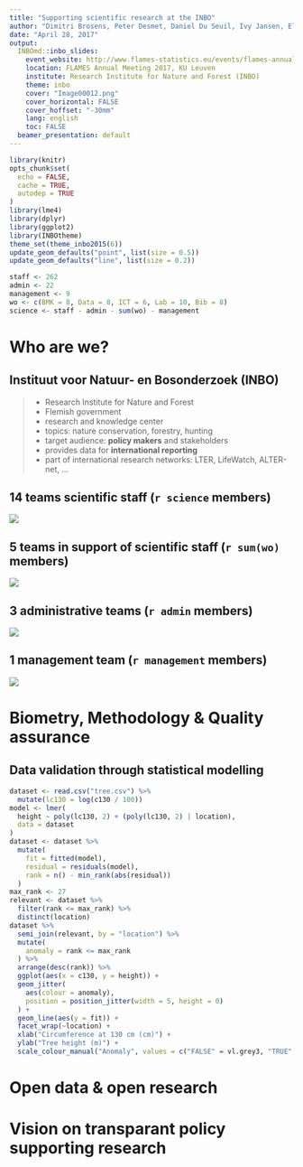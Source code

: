 ```yaml
---
title: "Supporting scientific research at the INBO"
author: "Dimitri Brosens, Peter Desmet, Daniel Du Seuil, Ivy Jansen, Els Lommelen, Jo Loos, Tanja Milotic, Thierry Onkelinx, Paul Quataert, Frederic Piesschaert, Hans Van Calster, Toon Van Daele, Floris Vanderhaeghe, Gert Van Spaendonck, Stijn Van Hoey, Pieter Verschelde, Toon Westra, Carine Wils"
date: "April 28, 2017"
output:
  INBOmd::inbo_slides:
    event_website: http://www.flames-statistics.eu/events/flames-annual-meeting-2017
    location: FLAMES Annual Meeting 2017, KU Leuven
    institute: Research Institute for Nature and Forest (INBO)
    theme: inbo
    cover: "Image00012.png"
    cover_horizontal: FALSE
    cover_hoffset: "-30mm"
    lang: english
    toc: FALSE
  beamer_presentation: default
---
```


```r
library(knitr)
opts_chunk$set(
  echo = FALSE,
  cache = TRUE,
  autodep = TRUE
)
library(lme4)
library(dplyr)
library(ggplot2)
library(INBOtheme)
theme_set(theme_inbo2015(6))
update_geom_defaults("point", list(size = 0.5))
update_geom_defaults("line", list(size = 0.2))
```

```r
staff <- 262
admin <- 22
management <- 9
wo <- c(BMK = 8, Data = 8, ICT = 6, Lab = 10, Bib = 8)
science <- staff - admin - sum(wo) - management
```

# Who are we?


## Instituut voor Natuur- en Bosonderzoek (INBO)

> - Research Institute for Nature and Forest
> - Flemish government
> - research and knowledge center
> - topics: nature conservation, forestry, hunting
> - target audience: **policy makers** and stakeholders
> - provides data for **international reporting**
> - part of international research networks: LTER, LifeWatch, ALTER-net, ...

## 14 teams scientific staff (`r science` members)

![](KLEURORGANIGRAM_1.png)

## 5 teams in support of scientific staff (`r sum(wo)` members)

![](KLEURORGANIGRAM_2.png)

## 3 administrative teams (`r admin` members)

![](KLEURORGANIGRAM_3.png)

## 1 management team (`r management` members)

![](KLEURORGANIGRAM_def.png)

# Biometry, Methodology & Quality assurance

## Data validation through statistical modelling

```r
dataset <- read.csv("tree.csv") %>%
  mutate(lc130 = log(c130 / 100))
model <- lmer(
  height ~ poly(lc130, 2) + (poly(lc130, 2) | location),
  data = dataset
)
dataset <- dataset %>%
  mutate(
    fit = fitted(model),
    residual = residuals(model),
    rank = n() - min_rank(abs(residual))
  )
max_rank <- 27
relevant <- dataset %>%
  filter(rank <= max_rank) %>%
  distinct(location) 
dataset %>%
  semi_join(relevant, by = "location") %>%
  mutate(
    anomaly = rank <= max_rank
  ) %>%
  arrange(desc(rank)) %>%
  ggplot(aes(x = c130, y = height)) +
  geom_jitter(
    aes(colour = anomaly), 
    position = position_jitter(width = 5, height = 0)
  ) +
  geom_line(aes(y = fit)) +
  facet_wrap(~location) +
  xlab("Circumference at 130 cm (cm)") +
  ylab("Tree height (m)") +
  scale_colour_manual("Anomaly", values = c("FALSE" = vl.grey3, "TRUE" = vl.darkred))
```

# Open data & open research

# Vision on transparant policy supporting research
